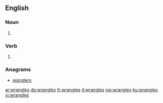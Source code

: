 ==English==

===Noun===
{{head|en|noun plural form}}

# {{plural of|wrangle|lang=en}}

===Verb===
{{head|en|verb form}}

# {{en-third-person singular of|wrangle}}

===Anagrams===
* [[wanglers#English|wanglers]]

[[ar:wrangles]]
[[de:wrangles]]
[[fr:wrangles]]
[[it:wrangles]]
[[sw:wrangles]]
[[ku:wrangles]]
[[vi:wrangles]]